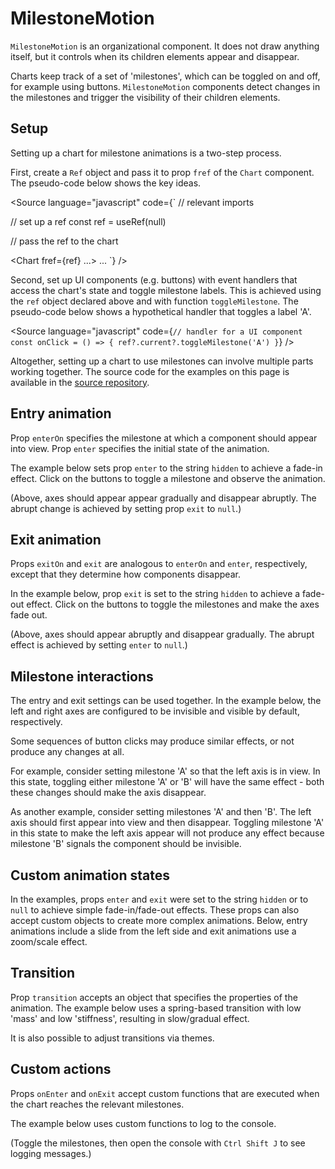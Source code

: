 
# MilestoneMotion

<Meta of={MilestoneMotionStories} />

`MilestoneMotion` is an organizational component.
It does not draw anything itself, but it controls when its children elements appear and disappear.

Charts keep track of a set of 'milestones', which can be toggled on and off, for example using buttons.
`MilestoneMotion` components detect changes in the milestones and trigger the visibility of their children elements.

<ArgTypes of={MilestoneMotionStories} />

## Setup

Setting up a chart for milestone animations is a two-step process.

First, create a `Ref` object and pass it to prop `fref` of the `Chart` component.
The pseudo-code below shows the key ideas.

<Source
  language="javascript"
  code={`
  // relevant imports

// set up a ref
const ref = useRef<ChartRef>(null)

// pass the ref to the chart

  <Chart fref={ref} ...>
  ...
  </Chart>
  `}
/>

Second, set up UI components (e.g. buttons) with event handlers that access the chart's state and toggle milestone labels.
This is achieved using the `ref` object declared above and with function `toggleMilestone`.
The pseudo-code below shows a hypothetical handler that toggles a label 'A'.

<Source
    language="javascript"
    code={`
  // handler for a UI component
  const onClick = () => {
  ref?.current?.toggleMilestone('A')
  }
  `}
/>

Altogether, setting up a chart to use milestones can involve multiple parts working together.
The source code for the examples on this page is available in the
[source repository](https://github.com/tkonopka/chsk/blob/main/packages/core/stories/components/Milestone.animations.tsx).

## Entry animation

Prop `enterOn` specifies the milestone at which a component should appear into view. Prop `enter` specifies the initial state of the animation.

The example below sets prop `enter` to the string `hidden` to achieve a fade-in effect.
Click on the buttons to toggle a milestone and observe the animation.

<Canvas of={MilestoneMotionStories.Entry} />

(Above, axes should appear appear gradually and disappear abruptly.
The abrupt change is achieved by setting prop `exit` to `null`.)

## Exit animation

Props `exitOn` and `exit` are analogous to `enterOn` and `enter`, respectively,
except that they determine how components disappear.

In the example below, prop `exit` is set to the string `hidden` to achieve a fade-out effect.
Click on the buttons to toggle the milestones and make the axes fade out.

<Canvas of={MilestoneMotionStories.Exit} />

(Above, axes should appear abruptly and disappear gradually.
The abrupt effect is achieved by setting `enter` to `null`.)

## Milestone interactions

The entry and exit settings can be used together.
In the example below, the left and right axes are configured to be invisible and visible by default, respectively.

<Canvas of={MilestoneMotionStories.EntryAndExit} />

Some sequences of button clicks may produce similar effects, or not produce any changes at all.

For example, consider setting milestone 'A' so that the left axis is in view.
In this state, toggling either milestone 'A' or 'B' will have the same effect - both these changes should make the axis disappear.

As another example, consider setting milestones 'A' and then 'B'.
The left axis should first appear into view and then disappear.
Toggling milestone 'A' in this state to make the left axis appear will not produce any effect because milestone 'B' signals the component should be invisible.

## Custom animation states

In the examples, props `enter` and `exit` were set to the string `hidden` or to `null` to achieve simple fade-in/fade-out effects.
These props can also accept custom objects to create more complex animations.
Below, entry animations include a slide from the left side and exit animations use a zoom/scale effect.

<Canvas of={MilestoneMotionStories.CustomStates} />

## Transition

Prop `transition` accepts an object that specifies the properties of the animation.
The example below uses a spring-based transition with low 'mass' and low 'stiffness',
resulting in slow/gradual effect.

<Canvas of={MilestoneMotionStories.CustomTransitions} />

It is also possible to adjust transitions via themes.

## Custom actions

Props `onEnter` and `onExit` accept custom functions that are executed when the
chart reaches the relevant milestones.

The example below uses custom functions to log to the console.

<Canvas of={MilestoneMotionStories.CustomActions} />

(Toggle the milestones, then open the console with `Ctrl Shift J` to see logging messages.)
